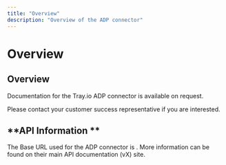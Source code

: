 ```yaml
---
title: "Overview"
description: "Overview of the ADP connector"
---
```


# Overview

## Overview

Documentation for the Tray.io ADP connector is available on request.

Please contact your customer success representative if you are interested.

## **API Information **

The Base URL used for the ADP connector is . More information can be found on their main API documentation (vX) site.
